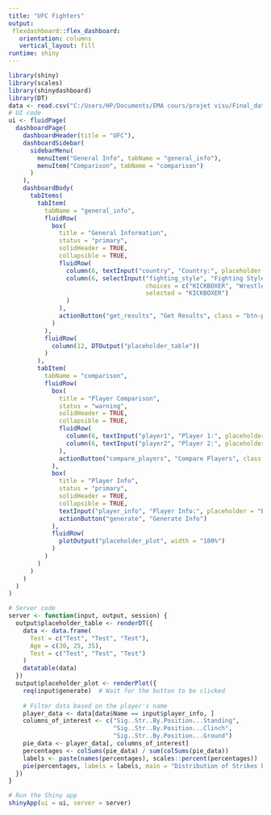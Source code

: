 ```yaml
---
title: "UFC Fighters"
output:
 flexdashboard::flex_dashboard:
   orientation: columns
   vertical_layout: fill
runtime: shiny
---
```




```r
library(shiny)
library(scales)
library(shinydashboard)
library(DT)
data <- read.csv("C:/Users/HP/Documents/EMA cours/projet visu/Final_data.csv") 
# UI code
ui <- fluidPage(
  dashboardPage(
    dashboardHeader(title = "UFC"),
    dashboardSidebar(
      sidebarMenu(
        menuItem("General Info", tabName = "general_info"),
        menuItem("Comparison", tabName = "comparison")
      )
    ),
    dashboardBody(
      tabItems(
        tabItem(
          tabName = "general_info",
          fluidRow(
            box(
              title = "General Information",
              status = "primary",
              solidHeader = TRUE,
              collapsible = TRUE,
              fluidRow(
                column(6, textInput("country", "Country:", placeholder = "Enter country")),
                column(6, selectInput("fighting_style", "Fighting Style:",
                                      choices = c("KICKBOXER", "Wrestler", "JIU-JITSU"),
                                      selected = "KICKBOXER")
                )
              ),
              actionButton("get_results", "Get Results", class = "btn-primary")
            )
          ),
          fluidRow(
            column(12, DTOutput("placeholder_table"))
          )
        ),
        tabItem(
          tabName = "comparison",
          fluidRow(
            box(
              title = "Player Comparison",
              status = "warning",
              solidHeader = TRUE,
              collapsible = TRUE,
              fluidRow(
                column(6, textInput("player1", "Player 1:", placeholder = "Enter name")),
                column(6, textInput("player2", "Player 2:", placeholder = "Enter name"))
              ),
              actionButton("compare_players", "Compare Players", class = "btn-warning")
            ),
            box(
              title = "Player Info",
              status = "primary",
              solidHeader = TRUE,
              collapsible = TRUE,
              textInput("player_info", "Player Info:", placeholder = "Enter name"),
              actionButton("generate", "Generate Info")
            ),
            fluidRow(
              plotOutput("placeholder_plot", width = "100%")
            )
          )
        )
      )
    )
  )
)

# Server code
server <- function(input, output, session) {
  output$placeholder_table <- renderDT({
    data <- data.frame(
      Test = c("Test", "Test", "Test"),
      Age = c(30, 25, 35),
      Test = c("Test", "Test", "Test")
    )
    datatable(data)
  })
  output$placeholder_plot <- renderPlot({
    req(input$generate)  # Wait for the button to be clicked
    
    # Filter data based on the player's name
    player_data <- data[data$Name == input$player_info, ]
    columns_of_interest <- c("Sig..Str..By.Position...Standing", 
                             "Sig..Str..By.Position...Clinch", 
                             "Sig..Str..By.Position...Ground")
    pie_data <- player_data[, columns_of_interest]
    percentages <- colSums(pie_data) / sum(colSums(pie_data))
    labels <- paste(names(percentages), scales::percent(percentages))
    pie(percentages, labels = labels, main = "Distribution of Strikes by Position")
  })
}

# Run the Shiny app
shinyApp(ui = ui, server = server)

```
